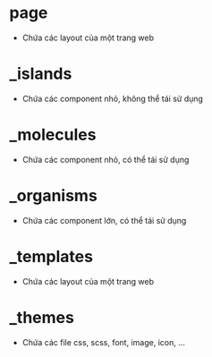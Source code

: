 # page

- Chứa các layout của một trang web

# \_islands

- Chứa các component nhỏ, không thể tái sử dụng

# \_molecules

- Chứa các component nhỏ, có thể tái sử dụng

# \_organisms

- Chứa các component lớn, có thể tái sử dụng

# \_templates

- Chứa các layout của một trang web

# \_themes

- Chứa các file css, scss, font, image, icon, ...
